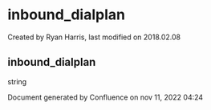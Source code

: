 
# inbound_dialplan 

 Created by  Ryan Harris, last modified on 2018.02.08

## inbound_dialplan

string

Document generated by Confluence on nov 11, 2022 04:24
